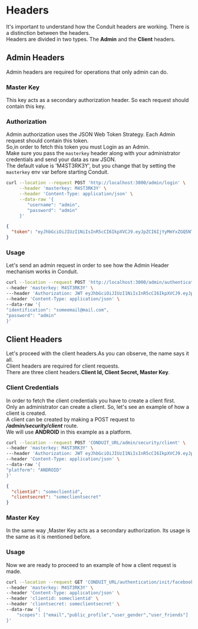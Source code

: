 # Headers

It's important to understand how the Conduit headers are working. There is a distinction between the headers.<br />
Headers are divided in two types. The **Admin** and the **Client** headers.<br />

## Admin Headers

Admin headers are required for operations that only admin can do.
### Master Key
This key acts as a secondary authorization header. So each request should contain this key.

### Authorization
Admin authorization uses the JSON Web Token Strategy. Each Admin request should contain this token.<br />
So,in order to fetch this token you must Login as an Admin.<br />
Make sure you pass the `masterkey` header along with your administrator credentials and send your data as raw JSON.<br />
The default value is 'M4ST3RK3Y', but you change that by setting the `masterkey` env var before starting Conduit.

``` bash title="POST on /admin/login"
curl --location --request POST 'http://localhost:3000/admin/login' \
     --header 'masterkey: M4ST3RK3Y' \
     --header 'Content-Type: application/json' \
     --data-raw '{
        "username": "admin",
        "password": "admin"
     }'
```
```json title="Response"
{
  "token": "eyJhbGciOiJIUzI1NiIsInR5cCI6IkpXVCJ9.eyJpZCI6IjYyMmYxZGQ5NThkZDIwMDAxNzgwNWVmYyIsImlhdCI6MTY0NzM0MjMwMiwiZXhwIjoxNjQ3NDE0MzAyfQ.trHYfxt9Wf6ohgi5PWez-dZEDaQSBBR6wu2PINveQmI"
}
```

### Usage
Let's send an admin request in order to see how the Admin Header mechanism works in Conduit.<br />

``` bash title="POST on /admin/authentication/users"
curl --location --request POST 'http://localhost:3000/admin/authentication/users' \
--header 'masterkey: M4ST3RK3Y' \
---header 'Authorization: JWT eyJhbGciOiJIUzI1NiIsInR5cCI6IkpXVCJ9.eyJpZCI6IjYyMmYxZGQ5NThkZDIwMDAxNzgwNWVmYyIsImlhdCI6MTY0NzM0MjMwMiwiZXhwIjoxNjQ3NDE0MzAyfQ.trHYfxt9Wf6ohgi5PWez-dZEDaQSBBR6wu2PINveQmI'
--header 'Content-Type: application/json' \
--data-raw '{
"identification": "someemail@mail.com",
"password": "admin"
}'
```

## Client Headers

Let's proceed with the client headers.As you can observe, the name says it all.<br />
Client headers are required for client requests.<br />
There are three client headers.**Client Id, Client Secret, Master Key**.<br />

### Client Credentials

In order to fetch the client credentials you have to create a client first.<br />
Only an administrator can create a client. So, let's see an example of how a client is created.<br />
A client can be created by making a POST request to ***/admin/security/client*** route.<br />
We will use **ANDROID** in this example as a platform.

``` bash title="POST on /admin/security/client"
curl --location --request POST 'CONDUIT_URL/admin/security/client' \
--header 'masterkey: M4ST3RK3Y' \
---header 'Authorization: JWT eyJhbGciOiJIUzI1NiIsInR5cCI6IkpXVCJ9.eyJpZCI6IjYyMmYxZGQ5NThkZDIwMDAxNzgwNWVmYyIsImlhdCI6MTY0NzM0MjMwMiwiZXhwIjoxNjQ3NDE0MzAyfQ.trHYfxt9Wf6ohgi5PWez-dZEDaQSBBR6wu2PINveQmI'
--header 'Content-Type: application/json' \
--data-raw '{
"platform": "ANDROID"
}'
```

```json title="Response"
{
  "clientid": "someclientid",
  "clientsecret": "someclientsecret"
}
```
### Master Key
In the same way ,Master Key acts as a secondary authorization. Its usage is the same as it is mentioned before.

### Usage
Now we are ready to proceed to an example of how a client request is made.<br />

``` bash title="GET on /authentication/init/facebook"
curl --location --request GET 'CONDUIT_URL/authentication/init/facebook' \
--header 'masterkey: M4ST3RK3Y' \
--header 'Content-Type: application/json' \
--header 'clientid: someclientid' \
--header 'clientsecret: someclientsecret' \
--data-raw '{
    "scopes": ["email","public_profile","user_gender","user_friends"]
}'
```

